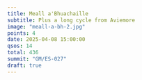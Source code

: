 ```yaml
---
title: Meall a'Bhuachaille
subtitle: Plus a long cycle from Aviemore
image: "meall-a-bh-2.jpg"
points: 4
date: 2025-04-08 15:00:00
qsos: 14
total: 436
summit: "GM/ES-027"
draft: true
---
```

